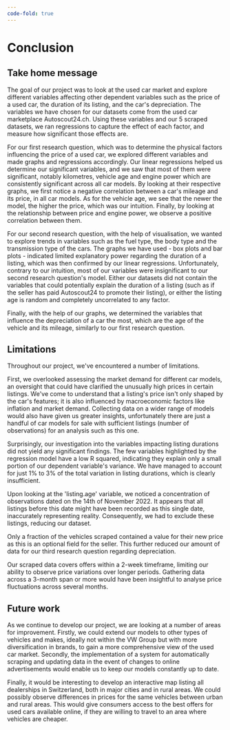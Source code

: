 ```yaml
---
code-fold: true
---
```


# Conclusion

## Take home message

The goal of our project was to look at the used car market and explore different variables affecting other dependent variables such as the price of a used car, the duration of its listing, and the car\'s depreciation. The variables we have chosen for our datasets come from the used car marketplace Autoscout24.ch. Using these variables and our 5 scraped datasets, we ran regressions to capture the effect of each factor, and measure how significant those effects are.

For our first research question, which was to determine the physical factors influencing the price of a used car, we explored different variables and made graphs and regressions accordingly. Our linear regressions helped us determine our significant variables, and we saw that most of them were significant, notably kilometres, vehicle age and engine power which are consistently significant across all car models. By looking at their respective graphs, we first notice a negative correlation between a car\'s mileage and its price, in all car models. As for the vehicle age, we see that the newer the model, the higher the price, which was our intuition. Finally, by looking at the relationship between price and engine power, we observe a positive correlation between them.

For our second research question, with the help of visualisation, we wanted to explore trends in variables such as the fuel type, the body type and the transmission type of the cars. The graphs we have used - box plots and bar plots - indicated limited explanatory power regarding the duration of a listing, which was then confirmed by our linear regressions. Unfortunately, contrary to our intuition, most of our variables were insignificant to our second research question\'s model. Either our datasets did not contain the variables that could potentially explain the duration of a listing (such as if the seller has paid Autoscout24 to promote their listing), or either the listing age is random and completely uncorrelated to any factor.

Finally, with the help of our graphs, we determined the variables that influence the depreciation of a car the most, which are the age of the vehicle and its mileage, similarly to our first research question.

## Limitations

Throughout our project, we\'ve encountered a number of limitations.

First, we overlooked assessing the market demand for different car models, an oversight that could have clarified the unusually high prices in certain listings. We\'ve come to understand that a listing\'s price isn\'t only shaped by the car\'s features; it is also influenced by macroeconomic factors like inflation and market demand. Collecting data on a wider range of models would also have given us greater insights, unfortunately there are just a handful of car models for sale with sufficient listings (number of observations) for an analysis such as this one.

Surprisingly, our investigation into the variables impacting listing durations did not yield any significant findings. The few variables highlighted by the regression model have a low R squared, indicating they explain only a small portion of our dependent variable\'s variance. We have managed to account for just 1% to 3% of the total variation in listing durations, which is clearly insufficient.

Upon looking at the \'listing.age\' variable, we noticed a concentration of observations dated on the 14th of November 2022. It appears that all listings before this date might have been recorded as this single date, inaccurately representing reality. Consequently, we had to exclude these listings, reducing our dataset.

Only a fraction of the vehicles scraped contained a value for their new price as this is an optional field for the seller. This further reduced our amount of data for our third research question regarding depreciation.

Our scraped data covers offers within a 2-week timeframe, limiting our ability to observe price variations over longer periods. Gathering data across a 3-month span or more would have been insightful to analyse price fluctuations across several months.

## Future work

As we continue to develop our project, we are looking at a number of areas for improvement. Firstly, we could extend our models to other types of vehicles and makes, ideally not within the VW Group but with more diversification in brands, to gain a more comprehensive view of the used car market. Secondly, the implementation of a system for automatically scraping and updating data in the event of changes to online advertisements would enable us to keep our models constantly up to date.

Finally, it would be interesting to develop an interactive map listing all dealerships in Switzerland, both in major cities and in rural areas. We could possibly observe differences in prices for the same vehicles between urban and rural areas. This would give consumers access to the best offers for used cars available online, if they are willing to travel to an area where vehicles are cheaper.
